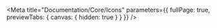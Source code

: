 
<Meta
  title="Documentation/Core/Icons"
  parameters={{ fullPage: true, previewTabs: { canvas: { hidden: true } } }}
/>

<IconsFormatted />

